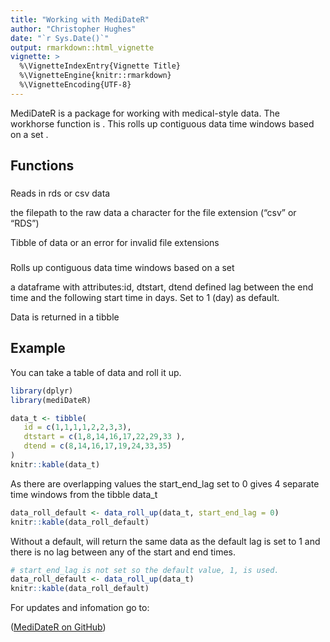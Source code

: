 ```yaml
---
title: "Working with MediDateR"
author: "Christopher Hughes"
date: "`r Sys.Date()`"
output: rmarkdown::html_vignette
vignette: >
  %\VignetteIndexEntry{Vignette Title}
  %\VignetteEngine{knitr::rmarkdown}
  %\VignetteEncoding{UTF-8}
---
```


MediDateR is a package for working with medical-style data. The workhorse function is \code{data_roll_up}. This rolls up contiguous data time windows based on a set \code{start_end_log}.

## Functions

### \code{read_data}

Reads in rds or csv data

\code{filepath} the filepath to the raw data
\code{filetype} a character for the file extension ("csv" or "RDS")

Tibble of data or an error for invalid file extensions

### \code{data_roll_up}

Rolls up contiguous data time windows based on a set \code{start_end_log}

\code{data} a dataframe with attributes:id, dtstart, dtend
\code{start_end_lag} defined lag between the end time and the following start time in days. Set to 1 (day) as default.

Data is returned in a tibble

## Example

You can take a table of data and roll it up.

```r
library(dplyr)
library(mediDateR)

data_t <- tibble(
   id = c(1,1,1,1,2,2,3,3),
   dtstart = c(1,8,14,16,17,22,29,33 ),
   dtend = c(8,14,16,17,19,24,33,35)
)
knitr::kable(data_t)
```

As there are overlapping values the start_end_lag set to 0 gives 4 separate time windows from the tibble data_t

```r

data_roll_default <- data_roll_up(data_t, start_end_lag = 0)
knitr::kable(data_roll_default)

```

Without a default, \code{data_roll_up} will return the same data as the default lag is set to 1 and there is no lag between any of the start and end times.

```r

# start_end_lag is not set so the default value, 1, is used.
data_roll_default <- data_roll_up(data_t)
knitr::kable(data_roll_default)

```


For updates and infomation go to:

([MediDateR on GitHub](https://github.com/ch4413/medidater))
